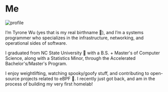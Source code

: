 

<h1 id="me" class="ul-span anchor-offset">Me</h1>

<Image class="!my-0 w-40 md:w-59" src={profile} alt="profile" loading="eager" />

I’m Tyrone Wu (yes that is my real birthname 🫠), and I’m a systems programmer who specializes in the infrastructure, networking, and operational sides of software.

I graduated from NC State University 🐺 with a B.S. + Master's of Computer Science, along with a Statistics Minor, through the Accelerated Bachelor's/Master's Program.

I enjoy weightlifting, watching spooky/goofy stuff, and contributing to open-source projects related to eBPF 🐝. I recently just got back, and am in the process of building my very first homelab!
